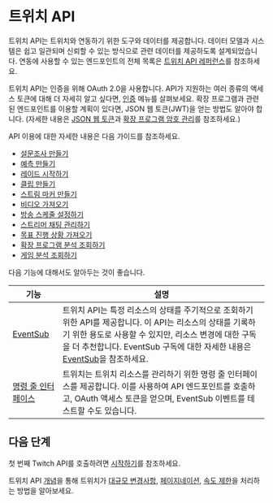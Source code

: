 # 트위치 API

트위치 API는 트위치와 연동하기 위한 도구와 데이터를 제공합니다. 데이터 모델과 시스템은 쉽고 일관되며 신뢰할 수 있는 방식으로 관련 데이터를 제공하도록 설계되었습니다. 연동에 사용할 수 있는 엔드포인트의 전체 목록은 [트위치 API 레퍼런스](/ko/twitch-api/reference)를 참조하세요.

트위치 API는 인증을 위해 OAuth 2.0을 사용합니다. API가 지원하는 여러 종류의 액세스 토큰에 대해 더 자세히 알고 싶다면, [인증](/ko/authentication/overview) 메뉴를 살펴보세요. 확장 프로그램과 관련된 엔드포인트를 이용할 계획이 있다면, JSON 웹 토큰(JWT)을 얻는 방법도 알아야 합니다. (자세한 내용은 [JSON 웹 토큰](/ko/extensions/required-technical-background#json-web-tokens-jwt)과 [확장 프로그램 암호 관리](/ko/extensions/building#managing-extension-secrets)를 참조하세요.)

API 이용에 대한 자세한 내용은 다음 가이드를 참조하세요.

- [설문조사 만들기](/ko/twitch-api/running-a-poll)
- [예측 만들기](/ko/twitch-api/running-a-prediction)
- [레이드 시작하기](/ko/twitch-api/starting-a-raid)
- [클립 만들기](/ko/twitch-api/creating-clips)
- [스트림 마커 만들기](/ko/twitch-api/creating-stream-markers)
- [비디오 가져오기](/ko/twitch-api/getting-videos)
- [방송 스케줄 설정하기](/ko/twitch-api/scheduling-broadcasts)
- [스트리머 채팅 관리하기](/ko/twitch-api/moderating-a-broadcasters-chat)
- [목표 진행 상황 가져오기](/ko/twitch-api/getting-a-creators-goals)
- [확장 프로그램 분석 조회하기](/ko/insights-and-analytics#extension-developer-analytics)
- [게임 분석 조회하기](/ko/insights-and-analytics#game-developer-analytics)

다음 기능에 대해서도 알아두는 것이 좋습니다.

| 기능 | 설명 |
| - | - |
| [EventSub](/ko/eventsub/overview) |	트위치 API는 특정 리소스의 상태를 주기적으로 조회하기 위한 API를 제공합니다. 이 API는 리소스의 상태를 기록하기 위한 용도로 사용할 수 있지만, 리소스 변경에 대한 구독을 더 추천합니다. EventSub 구독에 대한 자세한 내용은 [EventSub](/ko/eventsub/overview)을 참조하세요. |
| [명령 줄 인터페이스](/ko/twitch-cli/overview) |	트위치는 트위치 리소스를 관리하기 위한 명령 줄 인터페이스를 제공합니다. 이를 사용하여 API 엔드포인트를 호출하고, OAuth 액세스 토큰을 얻으며, EventSub 이벤트를 테스트할 수도 있습니다. |

## 다음 단계

첫 번째 Twitch API를 호출하려면 [시작하기](/ko/twitch-api/getting-started)를 참조하세요.

트위치 API [개념](/ko/twitch-api/twitch-api-concepts)을 통해 트위치가 [대규모 변경사항](/ko/twitch-api/twitch-api-concepts#breaking-changes), [페이지네이션](/ko/twitch-api/twitch-api-concepts#pagination), [속도 제한](/ko/twitch-api/twitch-api-concepts#twitch-rate-limits)을 처리하는 방법을 알아보세요.
